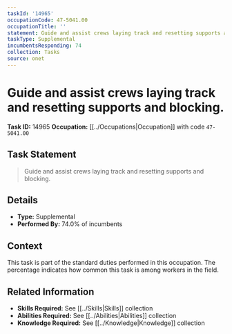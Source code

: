 ```yaml
---
taskId: '14965'
occupationCode: 47-5041.00
occupationTitle: ''
statement: Guide and assist crews laying track and resetting supports and blocking.
taskType: Supplemental
incumbentsResponding: 74
collection: Tasks
source: onet
---
```

# Guide and assist crews laying track and resetting supports and blocking.

**Task ID:** 14965
**Occupation:** [[../Occupations|Occupation]] with code `47-5041.00`

## Task Statement

> Guide and assist crews laying track and resetting supports and blocking.

## Details

- **Type:** Supplemental
- **Performed By:** 74.0% of incumbents

## Context

This task is part of the standard duties performed in this occupation. The percentage indicates how common this task is among workers in the field.

## Related Information

- **Skills Required:** See [[../Skills|Skills]] collection
- **Abilities Required:** See [[../Abilities|Abilities]] collection
- **Knowledge Required:** See [[../Knowledge|Knowledge]] collection
